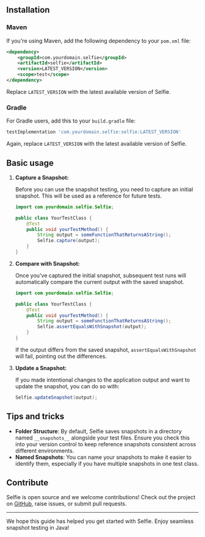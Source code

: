 
<GetStarted />

## Installation

### Maven

If you're using Maven, add the following dependency to your `pom.xml` file:

```xml
<dependency>
    <groupId>com.yourdomain.selfie</groupId>
    <artifactId>selfie</artifactId>
    <version>LATEST_VERSION</version>
    <scope>test</scope>
</dependency>
```

Replace `LATEST_VERSION` with the latest available version of Selfie.

### Gradle

For Gradle users, add this to your `build.gradle` file:

```bash
testImplementation 'com.yourdomain.selfie:selfie:LATEST_VERSION'
```

Again, replace `LATEST_VERSION` with the latest available version of Selfie.

## Basic usage

1. **Capture a Snapshot:**

   Before you can use the snapshot testing, you need to capture an initial snapshot. This will be used as a reference for future tests.

   ```java
   import com.yourdomain.selfie.Selfie;

   public class YourTestClass {
       @Test
       public void yourTestMethod() {
           String output = someFunctionThatReturnsAString();
           Selfie.capture(output);
       }
   }
   ```

2. **Compare with Snapshot:**

   Once you've captured the initial snapshot, subsequent test runs will automatically compare the current output with the saved snapshot.

   ```java
   import com.yourdomain.selfie.Selfie;

   public class YourTestClass {
       @Test
       public void yourTestMethod() {
           String output = someFunctionThatReturnsAString();
           Selfie.assertEqualsWithSnapshot(output);
       }
   }
   ```

   If the output differs from the saved snapshot, `assertEqualsWithSnapshot` will fail, pointing out the differences.

3. **Update a Snapshot:**

   If you made intentional changes to the application output and want to update the snapshot, you can do so with:

   ```java
   Selfie.updateSnapshot(output);
   ```

## Tips and tricks

- **Folder Structure**: By default, Selfie saves snapshots in a directory named `__snapshots__` alongside your test files. Ensure you check this into your version control to keep reference snapshots consistent across different environments.
- **Named Snapshots**: You can name your snapshots to make it easier to identify them, especially if you have multiple snapshots in one test class.

## Contribute

Selfie is open source and we welcome contributions! Check out the project on [GitHub](https://github.com/diffplug/selfie), raise issues, or submit pull requests.

---

We hope this guide has helped you get started with Selfie. Enjoy seamless snapshot testing in Java!
